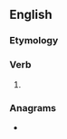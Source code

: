 ==English==

===Etymology===
{{suffix|en|lose|eth}}

===Verb===
{{head|en|verb form}}

# {{en-archaic third-person singular of|lose}}

===Anagrams===
* {{anagrams|en|a=ehlost|Holtes|Lhotse|Tholes|helots|hostel|hotels|shotel|tholes}}